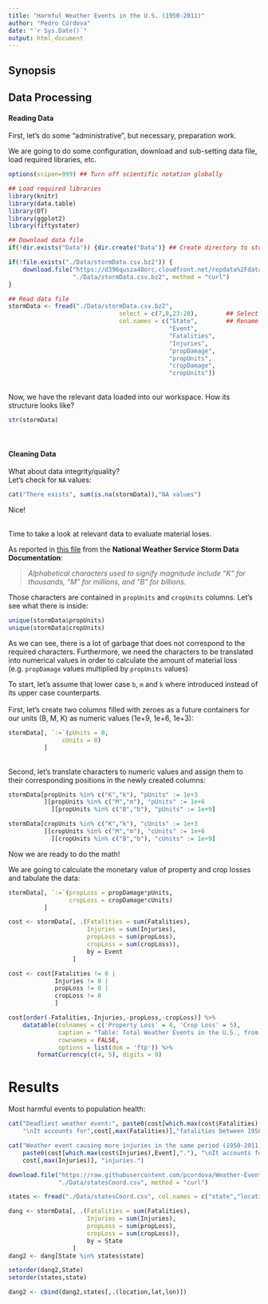 ```yaml
---
title: "Harmful Weather Events in the U.S. (1950-2011)"
author: "Pedro Córdova"
date: "`r Sys.Date()`"
output: html_document
---
```


## Synopsis

## Data Processing

#### Reading Data

First, let's do some "administrative", but necessary, preparation work.

We are going to do some configuration, download and sub-setting data file, load required libraries, etc.
```r
options(scipen=999) ## Turn off scientific notation globally

## Load required libraries
library(knitr)
library(data.table)
library(DT)
library(ggplot2)
library(fiftystater)

## Download data file
if(!dir.exists("Data")) {dir.create("Data")} ## Create directory to store the file

if(!file.exists("./Data/stormData.csv.bz2")) {
    download.file("https://d396qusza40orc.cloudfront.net/repdata%2Fdata%2FStormData.csv.bz2",
                  "./Data/stormData.csv.bz2", method = "curl")
}

## Read data file
stormData <- fread("./Data/stormData.csv.bz2",
                               select = c(7,8,23:28),        ## Select just relevant columns
                               col.names = c("State",        ## Rename columns
                                             "Event",
                                             "Fatalities",
                                             "Injuries",
                                             "propDamage",
                                             "propUnits",
                                             "cropDamage",
                                             "cropUnits"))
```
<br>
Now, we have the relevant data loaded into our workspace. 
How its structure looks like?
```r
str(stormData)
```
<br>

#### Cleaning Data

What about data integrity/quality?  
Let's check for `NA` values:
```r
cat("There exists", sum(is.na(stormData)),"NA values")
```
Nice!  

<br>
Time to take a look at relevant data to evaluate material loses.

As reported in [this file]("https://d396qusza40orc.cloudfront.net/repdata%2Fpeer2_doc%2Fpd01016005curr.pdf") from the **National Weather Service Storm Data Documentation**:  

> _Alphabetical characters used to signify magnitude include “K” for thousands, “M” for millions, and “B” for billions._

Those characters are contained in `propUnits` and `cropUnits` columns. Let's see what there is inside:
```r
unique(stormData$propUnits)
unique(stormData$cropUnits)
```
As we can see, there is a lot of garbage that does not correspond to the required characters. Furthermore, we need the characters to be translated into numerical values in order to calculate the amount of material loss (e.g. `propDamage` values multiplied by `propUnits` values)

To start, let's assume that lower case `b`, `m` and `k` where introduced instead of its upper case counterparts.
<br>
<br>
First, let's create two columns filled with zeroes as a future containers for our units (B, M, K) as numeric values (1e+9, 1e+6, 1e+3):
```r
stormData[, `:=`(pUnits = 0,
               cUnits = 0)
          ]
```
<br>
Second, let's translate characters to numeric values and assign them to their corresponding positions in the newly created columns:
```r
stormData[propUnits %in% c("K","k"), "pUnits" := 1e+3
          ][propUnits %in% c("M","m"), "pUnits" := 1e+6
            ][propUnits %in% c("B","b"), "pUnits" := 1e+9]

stormData[cropUnits %in% c("K","k"), "cUnits" := 1e+3
          ][cropUnits %in% c("M","m"), "cUnits" := 1e+6
            ][cropUnits %in% c("B","b"), "cUnits" := 1e+9]
```
Now we are ready to do the math!

We are going to calculate the monetary value of property and crop losses and tabulate the data:
```r
stormData[, `:=`(propLoss = propDamage*pUnits,
                 cropLoss = cropDamage*cUnits)
          ]
```

```r
cost <- stormData[, .(Fatalities = sum(Fatalities),
                      Injuries = sum(Injuries),
                      propLoss = sum(propLoss),
                      cropLoss = sum(cropLoss)),
                      by = Event
                  ]

cost <- cost[Fatalities != 0 |
             Injuries != 0 |
             propLoss != 0 |
             cropLoss != 0
             ]

cost[order(-Fatalities,-Injuries,-propLoss,-cropLoss)] %>% 
    datatable(colnames = c('Property Loss' = 4, 'Crop Loss' = 5),
              caption = "Table: Total Weather Events in the U.S., from Deadliest to less Harmful (1950-2011)",
              rownames = FALSE,
              options = list(dom = 'ftp')) %>%
        formatCurrency(c(4, 5), digits = 0)


```


# Results

Most harmful events to population health:
```r
cat("Deadliest weather event:", paste0(cost[which.max(cost$Fatalities),Event],"."),
    "\nIt accounts for",cost[,max(Fatalities)],"fatalities between 1950 and 2011.")

cat("Weather event causing more injuries in the same period (1950-2011):",
    paste0(cost[which.max(cost$Injuries),Event],"."), "\nIt accounts for",
    cost[,max(Injuries)], "injuries.")
```

```r
download.file("https://raw.githubusercontent.com/pcordova/Weather-Events/main/statesCoord.csv",
              "./Data/statesCoord.csv", method = "curl")

states <- fread("./Data/statesCoord.csv", col.names = c("state","location","lat","lon"))

dang <- stormData[, .(Fatalities = sum(Fatalities),
                      Injuries = sum(Injuries),
                      propLoss = sum(propLoss),
                      cropLoss = sum(cropLoss)),
                      by = State
                  ]
dang2 <- dang[State %in% states$state]

setorder(dang2,State)
setorder(states,state)

dang2 <- cbind(dang2,states[,.(location,lat,lon)])
```

